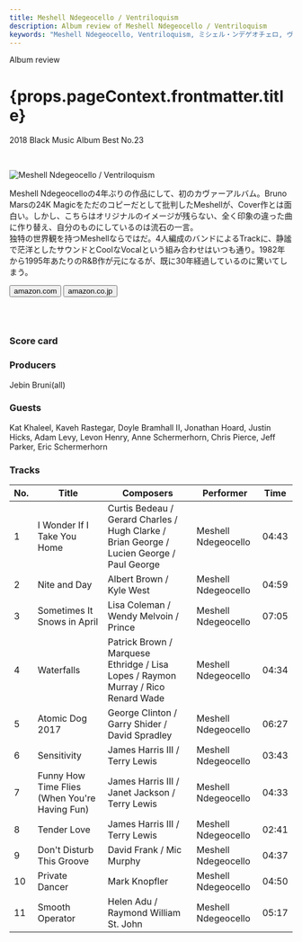 ```yaml
---
title: Meshell Ndegeocello / Ventriloquism
description: Album review of Meshell Ndegeocello / Ventriloquism
keywords: "Meshell Ndegeocello, Ventriloquism, ミシェル・ンデゲオチェロ, ヴェントリロクィズム"
---
```





<p className="largeP">Album review</p>
<h1 className="h1--no--margin">{props.pageContext.frontmatter.title}</h1>
<p className="largeP">
  <Link to="/best50/2018/">2018 Black Music Album Best No.23</Link>
</p>

<br/>
<Row  className="image-card-group">
	<Column colMd={3} colLg={4} noGutterMdLeft="">
       <ImageCard>

![Meshell Ndegeocello / Ventriloquism](../../images/cd/ndegeocelllo4L.jpg)

</ImageCard>
	</Column>
	<Column colMd={4} colLg={8} noGutterMdLeft="">
	<p>
	Meshell Ndegeocelloの4年ぶりの作品にして、初のカヴァーアルバム。Bruno Marsの24K Magicをただのコピーだとして批判したMeshellが、Cover作とは面白い。しかし、こちらはオリジナルのイメージが残らない、全く印象の違った曲に作り替え、自分のものにしているのは流石の一言。
	<br/>独特の世界観を持つMeshellならではだ。4人編成のバンドによるTrackに、静謐で茫洋としたサウンドとCoolなVocalという組み合わせはいつも通り。1982年から1995年あたりのR&B作が元になるが、既に30年経過しているのに驚いてしまう。</p>
	<div>
	    <Button className="button-right-mergin"  href="https://amzn.to/38fCZls" renderIcon={ArrowUpRight} size='sm' kind='primary'>
        amazon.com
      </Button>
      <Button className="button-right-mergin"  href="https://amzn.to/2BqLQVj" renderIcon={ArrowUpRight} size='sm' kind='secondary'>
        amazon.co.jp
      </Button>
	</div>
	<a style="display:inline-block;overflow:hidden;background:url(https://linkmaker.itunes.apple.com/ja-jp/lockup.svg?releaseDate=2018-03-16&kind=album&bubble=apple_music&style=mono-black) no-repeat;width:180px;height:45px;" href="https://geo.music.apple.com/jp/album/ventriloquism/1352329829?mt=1&app=music&ls=1&at=11lcug"></a>
	</Column>
</Row>
<Row >
	<Column colMd={4} colLg={4} noGutterMdLeft="">
<div>
  <h3>Score card</h3>
	<SliderJS1 value="5" />
  <SliderJS2 value="2" />
	<SliderJS3 value="2" />
  <SliderJS4 value="8" />
</div>
</Column>
<Column colMd={8} colLg={8} noGutterMdLeft="">
<div>
<h3>Producers</h3>
<p>
	Jebin Bruni(all)
</p>
<h3>Guests</h3>
<p>
	Kat Khaleel, Kaveh Rastegar, Doyle Bramhall II, Jonathan Hoard, Justin Hicks, Adam Levy, Levon Henry, Anne Schermerhorn, Chris Pierce, Jeff Parker, Eric Schermerhorn
</p>
</div>
</Column>
</Row>

<h3>Tracks</h3>

| No. | Title                                         | Composers                                                                                 | Performer           | Time  |
| --- | --------------------------------------------- | ----------------------------------------------------------------------------------------- | ------------------- | ----- |
| 1   | I Wonder If I Take You Home                   | Curtis Bedeau / Gerard Charles / Hugh Clarke / Brian George / Lucien George / Paul George | Meshell Ndegeocello | 04:43 |
| 2   | Nite and Day                                  | Albert Brown / Kyle West                                                                  | Meshell Ndegeocello | 04:59 |
| 3   | Sometimes It Snows in April                   | Lisa Coleman / Wendy Melvoin / Prince                                                     | Meshell Ndegeocello | 07:05 |
| 4   | Waterfalls                                    | Patrick Brown / Marquese Ethridge / Lisa Lopes / Raymon Murray / Rico Renard Wade         | Meshell Ndegeocello | 04:34 |
| 5   | Atomic Dog 2017                               | George Clinton / Garry Shider / David Spradley                                            | Meshell Ndegeocello | 06:27 |
| 6   | Sensitivity                                   | James Harris III / Terry Lewis                                                            | Meshell Ndegeocello | 03:43 |
| 7   | Funny How Time Flies (When You're Having Fun) | James Harris III / Janet Jackson / Terry Lewis                                            | Meshell Ndegeocello | 04:33 |
| 8   | Tender Love                                   | James Harris III / Terry Lewis                                                            | Meshell Ndegeocello | 02:41 |
| 9   | Don't Disturb This Groove                     | David Frank / Mic Murphy                                                                  | Meshell Ndegeocello | 04:37 |
| 10  | Private Dancer                                | Mark Knopfler                                                                             | Meshell Ndegeocello | 04:50 |
| 11  | Smooth Operator                               | Helen Adu / Raymond William St. John                                                      | Meshell Ndegeocello | 05:17 |
